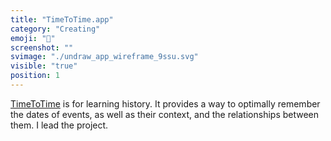 ```yaml
---
title: "TimeToTime.app"
category: "Creating"
emoji: "📓"
screenshot: ""
svimage: "./undraw_app_wireframe_9ssu.svg"
visible: "true"
position: 1
---
```


[TimeToTime](https://www.timetotime.app) is for learning history. It provides a way to optimally remember the dates of events, as well as their context, and the relationships between them. I lead the project.

